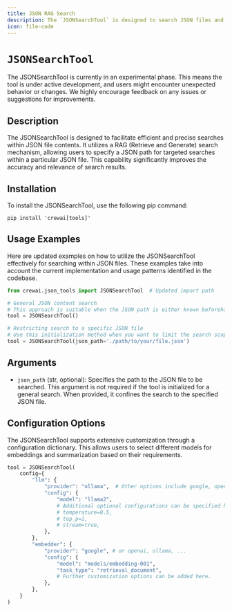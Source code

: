 ```yaml
---
title: JSON RAG Search
description: The `JSONSearchTool` is designed to search JSON files and return the most relevant results.
icon: file-code
---
```


# `JSONSearchTool`

<Note>
    The JSONSearchTool is currently in an experimental phase. This means the tool is under active development, and users might encounter unexpected behavior or changes. 
    We highly encourage feedback on any issues or suggestions for improvements.
</Note>

## Description

The JSONSearchTool is designed to facilitate efficient and precise searches within JSON file contents. It utilizes a RAG (Retrieve and Generate) search mechanism, allowing users to specify a JSON path for targeted searches within a particular JSON file. This capability significantly improves the accuracy and relevance of search results.

## Installation

To install the JSONSearchTool, use the following pip command:

```shell
pip install 'crewai[tools]'
```

## Usage Examples

Here are updated examples on how to utilize the JSONSearchTool effectively for searching within JSON files. These examples take into account the current implementation and usage patterns identified in the codebase.

```python Code
from crewai.json_tools import JSONSearchTool  # Updated import path

# General JSON content search
# This approach is suitable when the JSON path is either known beforehand or can be dynamically identified.
tool = JSONSearchTool()

# Restricting search to a specific JSON file
# Use this initialization method when you want to limit the search scope to a specific JSON file.
tool = JSONSearchTool(json_path='./path/to/your/file.json')
```

## Arguments

- `json_path` (str, optional): Specifies the path to the JSON file to be searched. This argument is not required if the tool is initialized for a general search. When provided, it confines the search to the specified JSON file.

## Configuration Options

The JSONSearchTool supports extensive customization through a configuration dictionary. This allows users to select different models for embeddings and summarization based on their requirements.

```python Code
tool = JSONSearchTool(
    config={
        "llm": {
            "provider": "ollama",  # Other options include google, openai, anthropic, llama2, etc.
            "config": {
                "model": "llama2",
                # Additional optional configurations can be specified here.
                # temperature=0.5,
                # top_p=1,
                # stream=true,
            },
        },
        "embedder": {
            "provider": "google", # or openai, ollama, ...
            "config": {
                "model": "models/embedding-001",
                "task_type": "retrieval_document",
                # Further customization options can be added here.
            },
        },
    }
)
```
